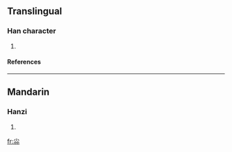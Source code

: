 ==Translingual==
===Han character===
{{Han char|rn=42|rad=小|as=06|sn=9|four=|canj=火火火 (FFF), X火火火 (XFFF)}}
# {{defn|Han|sort=小06}}
====References====
{{Han ref|kx=0297.140|dkj=07498|dj=0592.050|hdz=10564.080|uh=5C1B|ud=23579}}
----
==Mandarin==
===Hanzi===
{{cmn-hanzi|pin=[[liáo]] (liao2), [[m]] (mo)|wg=liao<sup>2</sup>, <sup>o</sup>}}
# {{defn|Mandarin}}

[[fr:尛]]